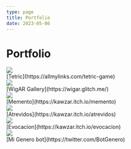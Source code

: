```yaml
---
type: page
title: Portfolio
date: 2023-05-06
---
```


# Portfolio


<div style={{borderRadius: '5px', overflow: 'hidden'}}>
 <Image
  src="/images/tetric.png"
  objectFit="cover"
  width={512}
  height={256}
/>
</div>
[Tetric](https://allmylinks.com/tetric-game)

<div style={{borderRadius: '5px', overflow: 'hidden'}}>
 <Image
  src="/images/wigar.jpeg"
  objectFit="cover"
  width={512}
  height={256}
/>
</div>
[WigAR Gallery](https://wigar.glitch.me/)

<div style={{borderRadius: '5px', overflow: 'hidden'}}>
 <Image
  src="/images/memento.png"
  objectFit="cover"
  width={512}
  height={256}
/>
</div>
[Memento](https://kawzar.itch.io/memento)

<div style={{borderRadius: '5px', overflow: 'hidden'}}>
 <Image
  src="/images/atrevidos.png"
  objectFit="cover"
  width={512}
  height={256}
/>
</div>
[Atrevidos](https://kawzar.itch.io/atrevidos)

<div style={{borderRadius: '5px', overflow: 'hidden'}}>
 <Image
  src="/images/evocacion.png"
  objectFit="cover"
  width={512}
  height={256}
/>
</div>
[Evocacion](https://kawzar.itch.io/evocacion)

<div style={{borderRadius: '5px', overflow: 'hidden'}}>
 <Image
  src="/images/bot.png"
  objectFit="cover"
  width={512}
  height={256}
/>
</div>
[Mi Genero bot](https://twitter.com/BotGenero)
